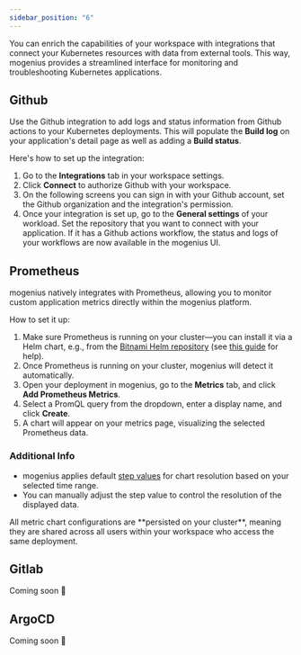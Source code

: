 ```yaml
---
sidebar_position: "6"
---
```


You can enrich the capabilities of your workspace with integrations that connect your Kubernetes resources with data from external tools. This way, mogenius provides a streamlined interface for monitoring and troubleshooting Kubernetes applications.

## Github

Use the Github integration to add logs and status information from Github actions to your Kubernetes deployments. This will populate the **Build log** on your application's detail page as well as adding a **Build status**.

Here's how to set up the integration:

1. Go to the **Integrations** tab in your workspace settings.
2. Click **Connect** to authorize Github with your workspace.
3. On the following screens you can sign in with your Github account, set the Github organization and the integration's permission.
4. Once your integration is set up, go to the **General settings** of your workload. Set the repository that you want to connect with your application. If it has a Github actions workflow, the status and logs of your workflows are now available in the mogenius UI.

## Prometheus

mogenius natively integrates with Prometheus, allowing you to monitor custom application metrics directly within the mogenius platform.

How to set it up:
1. Make sure Prometheus is running on your cluster—you can install it via a Helm chart, e.g., from the [Bitnami Helm repository](https://charts.bitnami.com/) (see [this guide](../deploying-applications/helm-charts) for help).  
2. Once Prometheus is running on your cluster, mogenius will detect it automatically.  
3. Open your deployment in mogenius, go to the **Metrics** tab, and click **Add Prometheus Metrics**.  
4. Select a PromQL query from the dropdown, enter a display name, and click **Create**.  
5. A chart will appear on your metrics page, visualizing the selected Prometheus data.

### Additional Info

- mogenius applies default [step values](https://prometheus.io/docs/prometheus/latest/querying/basics/) for chart resolution based on your selected time range.  
- You can manually adjust the step value to control the resolution of the displayed data.

<Note>
All metric chart configurations are **persisted on your cluster**, meaning they are shared across all users within your workspace who access the same deployment.
</Note>

## Gitlab

<Note>
   Coming soon 🚧
</Note>

## ArgoCD

<Note>
  Coming soon 🚧
</Note>